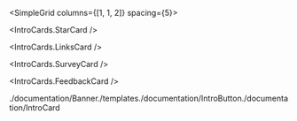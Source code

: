 
<Meta title="Oversikt/Introduksjon" />

<Banner />

<IntroCardGrid >

<IntroButton
  icon="assets/Grid.svg"
  href="/?path=/docs/komponenter-komponentoversikt--docs"
  title="Komponenter"
  description="Alle komponentene i designsystemet"
/>

<IntroButton
  icon="assets/Palette.svg"
  href="/?path=/docs/design-fundament-design-tokens--docs"
  title="Design tokens"
  description="Farger, breakpoints, spacing, etc."
/>

<IntroButton
  icon="assets/Compass.svg"
  href="/?path=/docs/media-ikoner--docs"
  title="Ikoner"
  description="Oversikt over ikoner"
/>

</IntroCardGrid>

<SimpleGrid columns={[1, 1, 2]} spacing={5}>

<IntroCards.StarCard />

<IntroCards.LinksCard />

<IntroCards.SurveyCard />

<IntroCards.FeedbackCard />

</SimpleGrid>
./documentation/Banner./templates./documentation/IntroButton./documentation/IntroCard
